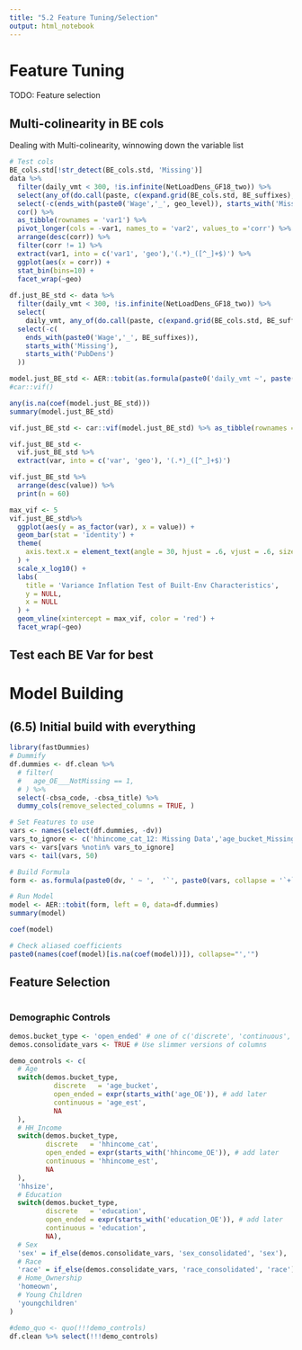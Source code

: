 ```yaml
---
title: "5.2 Feature Tuning/Selection"
output: html_notebook
---
```



# Feature Tuning

TODO: Feature selection


## Multi-colinearity in BE cols
Dealing with Multi-colinearity, winnowing down the variable list
```r
# Test cols
BE_cols.std[!str_detect(BE_cols.std, 'Missing')]
data %>% 
  filter(daily_vmt < 300, !is.infinite(NetLoadDens_GF18_two)) %>%
  select(any_of(do.call(paste, c(expand.grid(BE_cols.std, BE_suffixes), sep='_')))) %>% 
  select(-c(ends_with(paste0('Wage','_', geo_level)), starts_with('Missing'))) %>%
  cor() %>% 
  as_tibble(rownames = 'var1') %>%
  pivot_longer(cols = -var1, names_to = 'var2', values_to ='corr') %>%
  arrange(desc(corr)) %>%
  filter(corr != 1) %>%
  extract(var1, into = c('var1', 'geo'),'(.*)_([^_]+$)') %>%
  ggplot(aes(x = corr)) + 
  stat_bin(bins=10) + 
  facet_wrap(~geo)
  
df.just_BE_std <- data %>% 
  filter(daily_vmt < 300, !is.infinite(NetLoadDens_GF18_two)) %>%
  select(
    daily_vmt, any_of(do.call(paste, c(expand.grid(BE_cols.std, BE_suffixes), sep='_')))) %>% 
  select(-c(
    ends_with(paste0('Wage','_', BE_suffixes)), 
    starts_with('Missing'),
    starts_with('PubDens')
  ))

model.just_BE_std <- AER::tobit(as.formula(paste0('daily_vmt ~', paste(names(select(df.just_BE_std, -daily_vmt)), collapse = '+'))), left = 0, data = df.just_BE_std)
#car::vif()

any(is.na(coef(model.just_BE_std)))
summary(model.just_BE_std)

vif.just_BE_std <- car::vif(model.just_BE_std) %>% as_tibble(rownames = 'var')

vif.just_BE_std <- 
  vif.just_BE_std %>%
  extract(var, into = c('var', 'geo'), '(.*)_([^_]+$)')

vif.just_BE_std %>%
  arrange(desc(value)) %>%
  print(n = 60)

max_vif <- 5
vif.just_BE_std%>%
  ggplot(aes(y = as_factor(var), x = value)) + 
  geom_bar(stat = 'identity') + 
  theme(
    axis.text.x = element_text(angle = 30, hjust = .6, vjust = .6, size = 9),
  ) + 
  scale_x_log10() + 
  labs(
    title = 'Variance Inflation Test of Built-Env Characteristics',
    y = NULL,
    x = NULL
  ) + 
  geom_vline(xintercept = max_vif, color = 'red') + 
  facet_wrap(~geo)
```

## Test each BE Var for best 


# Model Building

## (6.5) Initial build with everything
```r
library(fastDummies)
# Dummify
df.dummies <- df.clean %>% 
  # filter(
  #   age_OE___NotMissing == 1,
  # ) %>%
  select(-cbsa_code, -cbsa_title) %>%
  dummy_cols(remove_selected_columns = TRUE, )

# Set Features to use
vars <- names(select(df.dummies, -dv))
vars_to_ignore <- c('hhincome_cat_12: Missing Data','age_bucket_Missing','race_White','race_consolidated_AAPI','race_consolidated_AfAm','race_consolidated_AI_Other_Multiple','race_consolidated_Missing', 'race_consolidated_Other_Multiple_Missing','race_consolidated_White','education_Missing','homeown_Rent','sex_Missing','sex_consolidated_Male','sex_consolidated_Not_Male')
vars <- vars[vars %notin% vars_to_ignore]
vars <- tail(vars, 50)

# Build Formula
form <- as.formula(paste0(dv, ' ~ ',  '`', paste0(vars, collapse = '`+`'), '`'))

# Run Model
model <- AER::tobit(form, left = 0, data=df.dummies)
summary(model)

coef(model)

# Check aliased coefficients
paste0(names(coef(model)[is.na(coef(model))]), collapse="','")
```

## Feature Selection
```r


```

### Demographic Controls
```r
demos.bucket_type <- 'open_ended' # one of c('discrete', 'continuous', 'open_ended')
demos.consolidate_vars <- TRUE # Use slimmer versions of columns

demo_controls <- c(
  # Age 
  switch(demos.bucket_type, 
           discrete   = 'age_bucket',
           open_ended = expr(starts_with('age_OE')), # add later
           continuous = 'age_est',
           NA
  ),
  # HH_Income
  switch(demos.bucket_type,
         discrete   = 'hhincome_cat',
         open_ended = expr(starts_with('hhincome_OE')), # add later
         continuous = 'hhincome_est',
         NA
  ),
  'hhsize', 
  # Education
  switch(demos.bucket_type, 
         discrete   = 'education',
         open_ended = expr(starts_with('education_OE')), # add later
         continuous = 'education',
         NA),
  # Sex
  'sex' = if_else(demos.consolidate_vars, 'sex_consolidated', 'sex'), 
  # Race
  'race' = if_else(demos.consolidate_vars, 'race_consolidated', 'race'), 
  # Home_Ownership
  'homeown', 
  # Young Children
  'youngchildren'
)

#demo_quo <- quo(!!!demo_controls)
df.clean %>% select(!!!demo_controls)
```
